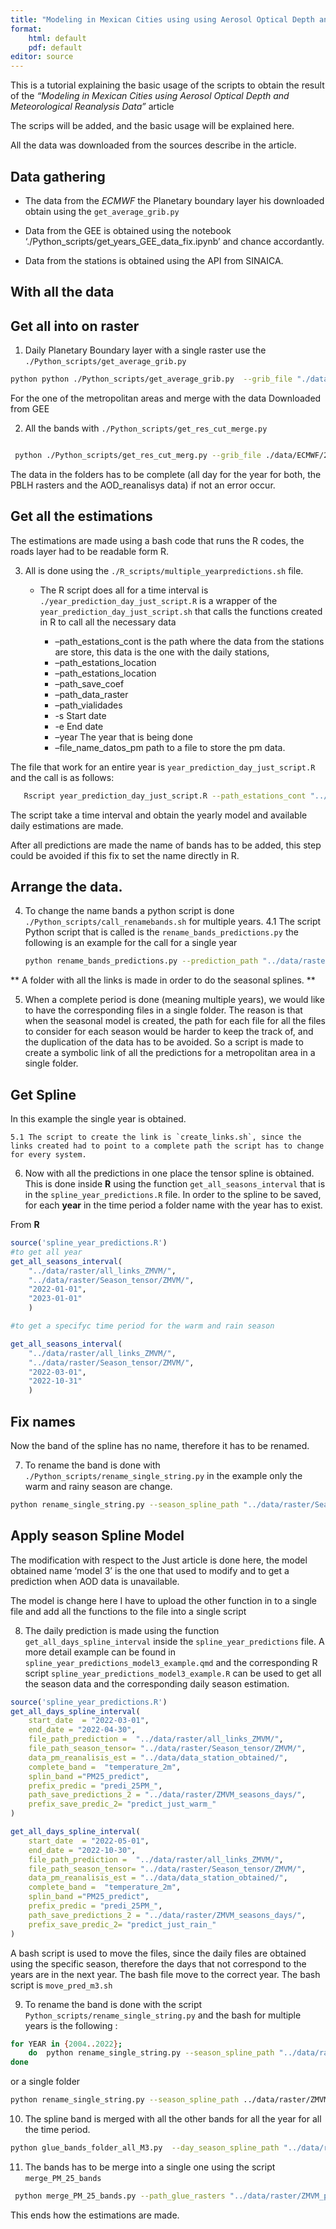 ```yaml
---
title: "Modeling in Mexican Cities using using Aerosol Optical Depth and Meteorological Reanalysis Data"
format: 
    html: default
    pdf: default
editor: source
---
```


This is a tutorial explaining the basic usage of the scripts to obtain the result of the *"Modeling in Mexican Cities using Aerosol Optical Depth and Meteorological Reanalysis Data"* article

The scrips will be added, and the basic usage will be explained here.

All the data was downloaded from the sources describe in the article.

## Data gathering

-   The data from the *ECMWF* the Planetary boundary layer his downloaded obtain using the `get_average_grib.py`

-   Data from the GEE is obtained using the notebook './Python_scripts/get_years_GEE_data_fix.ipynb' and chance accordantly.

-   Data from the stations is obtained using the API from SINAICA.

## With all the data

## Get all into on raster

1.  Daily Planetary Boundary layer with a single raster use the `./Python_scripts/get_average_grib.py`

``` bash
python python ./Python_scripts/get_average_grib.py  --grib_file "./data/ECMWF/2022_PBLH.grib" --path_dir_day_average './data/raster/ECMWF_rasters/2022/' --initial_day "2022-01-01" --final_day "2022-12-31"
```

For the one of the metropolitan areas and merge with the data Downloaded from GEE

2.  All the bands with `./Python_scripts/get_res_cut_merge.py`

``` bash

 python ./Python_scripts/get_res_cut_merg.py --grib_file ./data/ECMWF/2022_PBLH.grib  --path_dir_day_average ./data/raster/ECMWF_rasters/2022/ --path_dir_multy_band ./data/raster/AOD_REA_GEE/ZMVM/2022/ --path_dir_resample ./data/raster/middle_PBLH/resample/2022/ --path_dir_cut ./data/raster/middle_PBLH/cut/2022/  --path_dir_merge ./data/raster/middle_PBLH/all_bands/2022/ --file_metropolitan_polygon ./data/Zonas_metro/ZMVM.shp
```

::: callout-warning
The data in the folders has to be complete (all day for the year for both, the PBLH rasters and the AOD_reanalisys data) if not an error occur.
:::

## Get all the estimations

The estimations are made using a bash code that runs the R codes, the roads layer had to be readable form R.

3.  All is done using the `./R_scripts/multiple_yearpredictions.sh` file.

    -   The R script does all for a time interval is `./year_prediction_day_just_script.R` is a wrapper of the `year_prediction_day_just_script.sh` that calls the functions created in R to call all the necessary data

        -   --path_estations_cont is the path where the data from the stations are store, this data is the one with the daily stations,
        -   --path_estations_location
        -   --path_estations_location
        -   --path_save_coef
        -   --path_data_raster
        -   --path_vialidades
        -   -s Start date
        -   -e End date
        -   --year The year that is being done\
        -   --file_name_datos_pm path to a file to store the pm data.

The file that work for an entire year is `year_prediction_day_just_script.R` and the call is as follows:

``` bash
   Rscript year_prediction_day_just_script.R --path_estations_cont "../data/R_data/BDA_exemp.Rda" --path_estations_location "../data/Estaciones/Coord_estaciones_SINAICA.xlsx" --path_save_predictions "../data/raster/ZMVM_predictions/2022/" --prefix_save "predi_25PM_" --path_save_coef "../data/coefficient_models/" --path_data_raster "../data/raster/middle_PBLH/all_bands/2022/" --path_vialidades "../data/Vialidades/ZMVM/all_vialidades_2.tif" -s "2022-01-01" -e "2022-12-31" --year 2022 --zona_metro "ZMVM" --file_name_datos_pm "../data/data_station_obtained/datos_pm_2022.rda"
```

The script take a time interval and obtain the yearly model and available daily estimations are made.

After all predictions are made the name of bands has to be added, this step could be avoided if this fix to set the name directly in R.

## Arrange the data.

4.  To change the name bands a python script is done `./Python_scripts/call_renamebands.sh` for multiple years. 4.1 The script Python script that is called is the `rename_bands_predictions.py` the following is an example for the call for a single year

    ``` bash
    python rename_bands_predictions.py --prediction_path "../data/raster/ZMVM_predictions/2022/"
    ```

\*\* A folder with all the links is made in order to do the seasonal splines. \*\*

5.  When a complete period is done (meaning multiple years), we would like to have the corresponding files in a single folder. The reason is that when the seasonal model is created, the path for each file for all the files to consider for each season would be harder to keep the track of, and the duplication of the data has to be avoided. So a script is made to create a symbolic link of all the predictions for a metropolitan area in a single folder.

## Get Spline

In this example the single year is obtained.

```         
5.1 The script to create the link is `create_links.sh`, since the links created had to point to a complete path the script has to change for every system. 
```

6.  Now with all the predictions in one place the tensor spline is obtained. This is done inside **R** using the function `get_all_seasons_interval` that is in the `spline_year_predictions.R` file. In order to the spline to be saved, for each **year** in the time period a folder name with the year has to exist.

From **R**

``` r
source('spline_year_predictions.R')
#to get all year 
get_all_seasons_interval(
    "../data/raster/all_links_ZMVM/",
    "../data/raster/Season_tensor/ZMVM/",
    "2022-01-01",
    "2023-01-01"
    )

#to get a specifyc time period for the warm and rain season 

get_all_seasons_interval(
    "../data/raster/all_links_ZMVM/",
    "../data/raster/Season_tensor/ZMVM/",
    "2022-03-01",
    "2022-10-31"
    )
```

## Fix names

Now the band of the spline has no name, therefore it has to be renamed.

7.  To rename the band is done with `./Python_scripts/rename_single_string.py` in the example only the warm and rainy season are change.

``` bash
python rename_single_string.py --season_spline_path "../data/raster/Season_tensor_ZMVMZMVM/2022/"
```

## Apply season Spline Model

The modification with respect to the Just article is done here, the model obtained name 'model 3' is the one that used to modify and to get a prediction when AOD data is unavailable.

The model is change here I have to upload the other function in to a single file and add all the functions to the file into a single script

8.  The daily prediction is made using the function `get_all_days_spline_interval` inside the `spline_year_predictions` file. A more detail example can be found in `spline_year_predictions_model3_example.qmd` and the corresponding R script `spline_year_predictions_model3_example.R` can be used to get all the season data and the corresponding daily season estimation.

``` r
source('spline_year_predictions.R')
get_all_days_spline_interval(
    start_date  = "2022-03-01",
    end_date = "2022-04-30", 
    file_path_prediction =  "../data/raster/all_links_ZMVM/",
    file_path_season_tensor= "../data/raster/Season_tensor/ZMVM/",
    data_pm_reanalisis_est = "../data/data_station_obtained/", 
    complete_band =  "temperature_2m",
    splin_band ="PM25_predict",
    prefix_predic = "predi_25PM_",
    path_save_predictions_2 = "../data/raster/ZMVM_seasons_days/",
    prefix_save_predic_2= "predict_just_warm_"
)

get_all_days_spline_interval(
    start_date  = "2022-05-01",
    end_date = "2022-10-30", 
    file_path_prediction =  "../data/raster/all_links_ZMVM/",
    file_path_season_tensor= "../data/raster/Season_tensor/ZMVM/",
    data_pm_reanalisis_est = "../data/data_station_obtained/", 
    complete_band =  "temperature_2m",
    splin_band ="PM25_predict",
    prefix_predic = "predi_25PM_",
    path_save_predictions_2 = "../data/raster/ZMVM_seasons_days/",
    prefix_save_predic_2= "predict_just_rain_"
)
```

A bash script is used to move the files, since the daily files are obtained using the specific season, therefore the days that not correspond to the years are in the next year. The bash file move to the correct year. The bash script is `move_pred_m3.sh`

9.  To rename the band is done with the script `Python_scripts/rename_single_string.py` and the bash for multiple years is the following :

``` bash
for YEAR in {2004..2022}; 
    do  python rename_single_string.py --season_spline_path "../data/raster/ZMVM_seasons_days/$YEAR/" --name_band "PM25_predict_spline";
done
```

or a single folder

``` bash
python rename_single_string.py --season_spline_path ../data/raster/ZMVM_seasons_m3/2022/  --name_band "PM25_predict_spline"
```

10. The spline band is merged with all the other bands for all the year for all the time period.

``` bash
python glue_bands_folder_all_M3.py  --day_season_spline_path "../data/raster/ZMVM_seasons_m3/" --day_predictions  "../data/raster/ZMVM_predictions/" --save_path_glue "../data/raster/ZMVM_prediction_glue/" --start_year "2022" --end_year "2022"
```

11. The bands has to be merge into a single one using the script `merge_PM_25_bands`

``` bash
 python merge_PM_25_bands.py --path_glue_rasters "../data/raster/ZMVM_prediction_glue/" --save_path_merge "../data/raster/ZMVM_merge_final/" --upper_band "PM25_predict" --under_band "PM25_predict_spline" --merge_band "PM25_merge" --save_prefix "PM25_merge_" --start_year 2022 --end_year 2022 --verbose TRUE
```

This ends how the estimations are made.